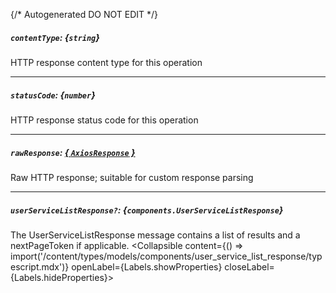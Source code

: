 {/* Autogenerated DO NOT EDIT  */}

##### `contentType`: *{`string`}*
HTTP response content type for this operation

---
##### `statusCode`: *{`number`}*
HTTP response status code for this operation

---
##### `rawResponse`: [*{ `AxiosResponse` }*](https://axios-http.com/docs/res_schema)
Raw HTTP response; suitable for custom response parsing

---
##### `userServiceListResponse?`: *{`components.UserServiceListResponse`}*
The UserServiceListResponse message contains a list of results and a nextPageToken if applicable.
<Collapsible content={() => import('/content/types/models/components/user_service_list_response/typescript.mdx')} openLabel={Labels.showProperties} closeLabel={Labels.hideProperties}>
</Collapsible>


